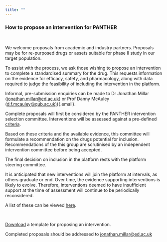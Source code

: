 ```yaml
---
title: ""
---
```


### How to propose an intervention for PANTHER

<br />

We welcome proposals from academic and industry partners. Proposals may be for re-purposed drugs or assets suitable for phase II study in our target population.

To assist with the process, we ask those wishing to propose an intervention to complete a standardised summary for the drug. This requests information on the evidence for efficacy, safety, and pharmacology, along with data required to judge the feasibility of including the intervention in the platform.

Informal, pre-submission enquiries can be made to Dr Jonathan Millar ([jonathan.millar\@ed.ac.uk](mailto:jonathan.millar@ed.ac.uk){.email}) or Prof Danny McAuley ([d.f.mcauley\@qub.ac.uk)](mailto:d.f.mcauley@qub.ac.uk)){.email}.

Complete proposals will first be considered by the PANTHER intervention selection committee. Interventions will be assessed against a pre-defined [criteria](../assessment/criteria.qmd).

Based on these criteria and the available evidence, this committee will formulate a recommendation on the drugs potential for inclusion. Recommendations of the this group are scrutinised by an independent intervention committee before being accepted.

The final decision on inclusion in the platform rests with the platform steering committee.

It is anticipated that new interventions will join the platform at intervals, as others graduate or end. Over time, the evidence supporting interventions is likely to evolve. Therefore, interventions deemed to have insufficient support at the time of assessment will continue to be periodically reconsidered.

A list of these can be viewed [here](../interventions/current.qmd).

<br />

[Download](proposal_summary_template.docx) a template for proposing an intervention. 

Completed proposals should be addressed to [jonathan.millar\@ed.ac.uk](mailto:jonathan.millar@ed.ac.uk){.email}
